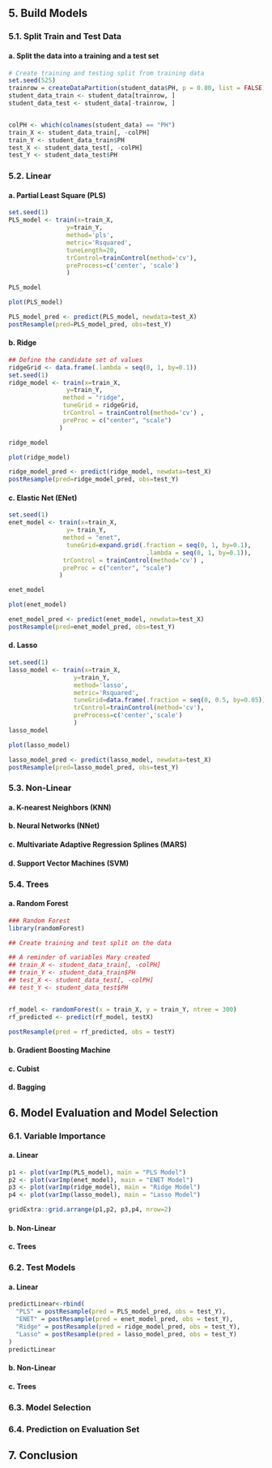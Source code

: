## 5. Build Models   
  

### 5.1. Split Train and Test Data 


#### a. Split the data into a training and a test set

```r
# Create training and testing split from training data
set.seed(525)
trainrow = createDataPartition(student_data$PH, p = 0.80, list = FALSE)
student_data_train <- student_data[trainrow, ]
student_data_test <- student_data[-trainrow, ]


colPH <- which(colnames(student_data) == "PH")
train_X <- student_data_train[, -colPH]
train_Y <- student_data_train$PH
test_X <- student_data_test[, -colPH]
test_Y <- student_data_test$PH
```



### 5.2. Linear

#### a. Partial Least Square (PLS) 

```r
set.seed(1)
PLS_model <- train(x=train_X,
                y=train_Y, 
                method='pls',
                metric='Rsquared',
                tuneLength=20,
                trControl=trainControl(method='cv'),
                preProcess=c('center', 'scale')
                )

PLS_model
```



```r
plot(PLS_model)
```


```r
PLS_model_pred <- predict(PLS_model, newdata=test_X)
postResample(pred=PLS_model_pred, obs=test_Y)
```


#### b. Ridge 

```r
## Define the candidate set of values
ridgeGrid <- data.frame(.lambda = seq(0, 1, by=0.1))
set.seed(1)
ridge_model <- train(x=train_X,
                y=train_Y,
               method = "ridge",
               tuneGrid = ridgeGrid,
               trControl = trainControl(method='cv') ,
               preProc = c("center", "scale")
              )

ridge_model
```


```r
plot(ridge_model)
```

```r
ridge_model_pred <- predict(ridge_model, newdata=test_X)
postResample(pred=ridge_model_pred, obs=test_Y)
```


#### c. Elastic Net (ENet)

```r

set.seed(1)
enet_model <- train(x=train_X,
                y= train_Y,
               method = "enet",
                tuneGrid=expand.grid(.fraction = seq(0, 1, by=0.1), 
                                      .lambda = seq(0, 1, by=0.1)),
               trControl = trainControl(method='cv') ,
               preProc = c("center", "scale")
              )

enet_model
```

```r
plot(enet_model)
```

```r
enet_model_pred <- predict(enet_model, newdata=test_X)
postResample(pred=enet_model_pred, obs=test_Y)
```



#### d. Lasso


```r
set.seed(1)
lasso_model <- train(x=train_X,
                  y=train_Y,
                  method='lasso',
                  metric='Rsquared',
                  tuneGrid=data.frame(.fraction = seq(0, 0.5, by=0.05)),
                  trControl=trainControl(method='cv'),
                  preProcess=c('center','scale')
                  )
lasso_model
```





```r
plot(lasso_model)
```


```r
lasso_model_pred <- predict(lasso_model, newdata=test_X)
postResample(pred=lasso_model_pred, obs=test_Y)
```





### 5.3. Non-Linear

#### a. K-nearest Neighbors (KNN)

#### b. Neural Networks (NNet)

#### c. Multivariate Adaptive Regression Splines (MARS) 

#### d. Support Vector Machines (SVM)


### 5.4. Trees 

#### a. Random Forest

```r
### Random Forest
library(randomForest)

## Create training and test split on the data

## A reminder of variables Mary created
## train_X <- student_data_train[, -colPH]
## train_Y <- student_data_train$PH
## test_X <- student_data_test[, -colPH]
## test_Y <- student_data_test$PH


rf_model <- randomForest(x = train_X, y = train_Y, ntree = 300)
rf_predicted <- predict(rf_model, testX)

postResample(pred = rf_predicted, obs = testY)
```


#### b. Gradient Boosting Machine

#### c. Cubist 

#### d. Bagging

## 6. Model Evaluation and Model Selection 

### 6.1. Variable Importance

#### a. Linear


```r
p1 <- plot(varImp(PLS_model), main = "PLS Model") 
p2 <- plot(varImp(enet_model), main = "ENET Model")
p3 <- plot(varImp(ridge_model), main = "Ridge Model")
p4 <- plot(varImp(lasso_model), main = "Lasso Model")
```
```r
gridExtra::grid.arrange(p1,p2, p3,p4, nrow=2)
```


#### b. Non-Linear 

#### c. Trees

### 6.2. Test Models 

#### a. Linear


```r
predictLinear<-rbind(
  "PLS" = postResample(pred = PLS_model_pred, obs = test_Y),
  "ENET" = postResample(pred = enet_model_pred, obs = test_Y),
  "Ridge" = postResample(pred = ridge_model_pred, obs = test_Y),
  "Lasso" = postResample(pred = lasso_model_pred, obs = test_Y)
)
predictLinear
```

#### b. Non-Linear


#### c. Trees


### 6.3. Model Selection

### 6.4. Prediction on Evaluation Set

## 7. Conclusion